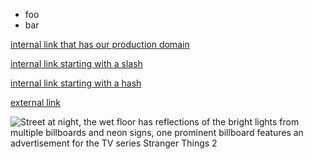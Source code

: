  
<article>
 
* foo
* bar
 
[internal link that has our production domain](https://example.com)
 
[internal link starting with a slash](/internal)
 
[internal link starting with a hash](#internal)
 
[external link](https://google.com)
 
<Image src={PlaygroundTestImage} alt="Street at night, the wet floor has reflections of the bright lights from multiple billboards and neon signs, one prominent billboard features an advertisement for the TV series Stranger Things 2" />
 
</article>